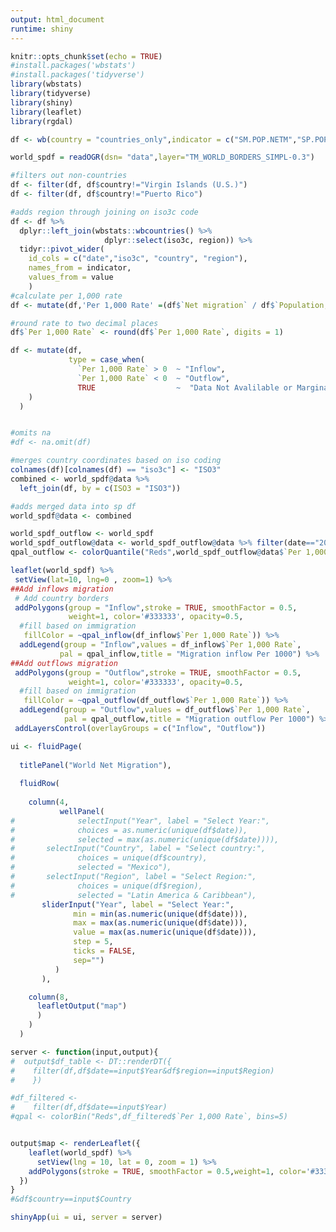 ```yaml
---
output: html_document
runtime: shiny
---
```


```r
knitr::opts_chunk$set(echo = TRUE)
#install.packages('wbstats')
#install.packages('tidyverse')
library(wbstats)
library(tidyverse)
library(shiny)
library(leaflet)
library(rgdal)
```

```r
df <- wb(country = "countries_only",indicator = c("SM.POP.NETM","SP.POP.TOTL"),  startdate = 1962, enddate = 2017)

world_spdf = readOGR(dsn= "data",layer="TM_WORLD_BORDERS_SIMPL-0.3")
```

```r
#filters out non-countries
df <- filter(df, df$country!="Virgin Islands (U.S.)") 
df <- filter(df, df$country!="Puerto Rico") 

#adds region through joining on iso3c code 
df <- df %>%
  dplyr::left_join(wbstats::wbcountries() %>%                         
                     dplyr::select(iso3c, region)) %>%
  tidyr::pivot_wider(
    id_cols = c("date","iso3c", "country", "region"), 
    names_from = indicator, 
    values_from = value
    )
#calculate per 1,000 rate
df <- mutate(df,'Per 1,000 Rate' =(df$`Net migration` / df$`Population, total`)*1000) 

#round rate to two decimal places
df$`Per 1,000 Rate` <- round(df$`Per 1,000 Rate`, digits = 1) 

df <- mutate(df, 
             type = case_when(
               `Per 1,000 Rate` > 0  ~ "Inflow",
               `Per 1,000 Rate` < 0  ~ "Outflow",
               TRUE                  ~  "Data Not Avalilable or Marginal"
    )
  )


#omits na
#df <- na.omit(df)

#merges country coordinates based on iso coding
colnames(df)[colnames(df) == "iso3c"] <- "ISO3"
combined <- world_spdf@data %>% 
  left_join(df, by = c(ISO3 = "ISO3"))

#adds merged data into sp df
world_spdf@data <- combined

```

```r
world_spdf_outflow <- world_spdf 
world_spdf_outflow@data <- world_spdf_outflow@data %>% filter(date=="2017"&type=="Outflow")
qpal_outflow <- colorQuantile("Reds",world_spdf_outflow@data$`Per 1,000 Rate`)

```

```r
leaflet(world_spdf) %>% 
 setView(lat=10, lng=0 , zoom=1) %>%
##Add inflows migration
 # Add country borders 
 addPolygons(group = "Inflow",stroke = TRUE, smoothFactor = 0.5,
             weight=1, color='#333333', opacity=0.5,
  #fill based on immigration
   fillColor = ~qpal_inflow(df_inflow$`Per 1,000 Rate`)) %>%
  addLegend(group = "Inflow",values = df_inflow$`Per 1,000 Rate`,
           pal = qpal_inflow,title = "Migration inflow Per 1000") %>%
##Add outflows migration
 addPolygons(group = "Outflow",stroke = TRUE, smoothFactor = 0.5,
             weight=1, color='#333333', opacity=0.5,
  #fill based on immigration
   fillColor = ~qpal_outflow(df_outflow$`Per 1,000 Rate`)) %>%
  addLegend(group = "Outflow",values = df_outflow$`Per 1,000 Rate`,
            pal = qpal_outflow,title = "Migration outflow Per 1000") %>%
 addLayersControl(overlayGroups = c("Inflow", "Outflow"))
```


```r

ui <- fluidPage(
  
  titlePanel("World Net Migration"),
  
  fluidRow(
    
    column(4,
           wellPanel(
#              selectInput("Year", label = "Select Year:",
#              choices = as.numeric(unique(df$date)), 
#              selected = max(as.numeric(unique(df$date)))),
#       selectInput("Country", label = "Select country:",
#              choices = unique(df$country), 
#              selected = "Mexico"),
#       selectInput("Region", label = "Select Region:",
#              choices = unique(df$region), 
#              selected = "Latin America & Caribbean"),
       sliderInput("Year", label = "Select Year:",
              min = min(as.numeric(unique(df$date))), 
              max = max(as.numeric(unique(df$date))), 
              value = max(as.numeric(unique(df$date))), 
              step = 5,
              ticks = FALSE,
              sep="")
          )
       ),

    column(8,
      leafletOutput("map")
      )
    )
  )
```

```r

server <- function(input,output){
#  output$df_table <- DT::renderDT({
#    filter(df,df$date==input$Year&df$region==input$Region)
#    })

#df_filtered <- 
#    filter(df,df$date==input$Year)
#qpal <- colorBin("Reds",df_filtered$`Per 1,000 Rate`, bins=5)


output$map <- renderLeaflet({
    leaflet(world_spdf) %>%
      setView(lng = 10, lat = 0, zoom = 1) %>%
    addPolygons(stroke = TRUE, smoothFactor = 0.5,weight=1, color='#333333', opacity=1)
  })
}
#&df$country==input$Country
```

```r
shinyApp(ui = ui, server = server)
```

